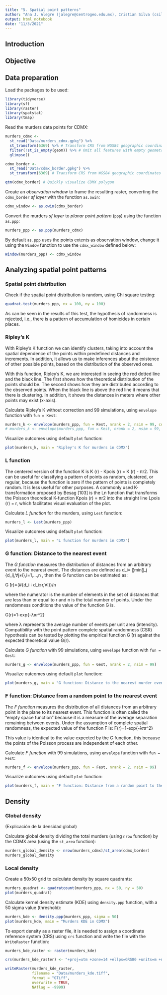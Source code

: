 ```yaml
---
title: "5. Spatial point patterns"
author: "Ana J. Alegre (jalegre@centrogeo.edu.mx), Cristian Silva (csilva@centrogeo.edu.mx)"
output: html_notebook
date: "11/3/2021"
---
```


## Introduction

## Objective

## Data preparation

Load the packages to be used:
```r
library(tidyverse)
library(sf)
library(raster)
library(spatstat)
library(tmap)
```

Read the murders data points for CDMX:
```r
murders_cdmx <-
  st_read("Data/murders_cdmx.gpkg") %>% 
  st_transform(6369) %>% # Transform CRS from WGS84 geographic coordinates to projected Mexico ITRF2008 UTM Z14N
  filter(!st_is_empty(geom)) %>% # Omit all features with empty geometry
  glimpse()
```

```r
cdmx_border <-
  st_read("Data/cdmx_border.gpkg") %>% 
  st_transform(6369) # Transform CRS from WGS84 geographic coordinates to projected Mexico ITRF2008 UTM Z14N

qtm(cdmx_border) # Quickly visualize CDMX polygon
```
Create an *observation window* to frame the resulting raster, converting the `cdmx_border` *sf layer* with the function `as.owin`:
```r
cdmx_window <- as.owin(cdmx_border)
```

Convert the murders *sf layer* to *planar point pattern* (`ppp`) using the function `as.ppp`:
```r
murders_ppp <- as.ppp(murders_cdmx)
```

By default `as.ppp` uses the points extents as observation window, change it using the `Window` function to use the `cdmx_window` defined below:
```r
Window(murders_ppp) <- cdmx_window
```

## Analyzing spatial point patterns

### Spatial point distribution

Check if the spatial point distribution is random, using Chi square testing:
```r
quadrat.test(murders_ppp, nx = 100, ny = 100)
```

As can be seen in the results of this test, the hypothesis of randomness is rejected, i.e., there is a pattern of accumulation of homicides in certain places.

### Ripley's K

With Ripley's K function we can identify clusters, taking into account the spatial dependence of the points within predefined distances and increments. In addition, it allows us to make inferences about the existence of other possible points, based on the distribution of the observed ones.

With this function, Ripley's K, we are interested in seeing the red dotted line and the black line. The first shows how the theoretical distribution of the points should be. The second shows how they are distributed according to the observed points. When the black line is above the red line it means that there is clustering. In addition, it shows the distances in meters where other points may exist (x-axis).

Calculate Ripley's K without correction and 99 simulations, using `envelope` function with `fun = Kest`:
```r
murders_k <- envelope(murders_ppp, fun = Kest, nrank = 2, nsim = 99, correction = "none") # Without correction
# murders_k <- envelope(murders_ppp, fun = Kest, nrank = 2, nsim = 99, correction = "best") # Optionally using correction
```

Visualize outcomes using default `plot` function:
```r
plot(murders_k, main = "Ripley's K for murders in CDMX")
```

### L function

The centered version of the function K is K (r) - Kpois (r) = K (r) - πr2. This can be useful for classifying a pattern of points as random, clustered, or regular, because the function is zero if the pattern of points is completely random. It is less useful for other purposes.
A commonly used K-transformation proposed by Besag [103] is the Ln function that transforms the Poisson theoretical K-function Kpois (r) = πr2 into the straight line Lpois (r) = r, which facilitates visual evaluation of the plot.

Calculate *L function* for the murders, using `Lest` function:
```r
murders_l <- Lest(murders_ppp)
```

Visualize outcomes using default `plot` function:
```r
plot(murders_l, main = "L function for murders in CDMX")
```

### G function: Distance to the nearest event

The *G function* measures the distribution of distances from an arbitrary event to the nearest event. The distances are defined as d_i= 〖min〗_j {d_ij,∀j≠i},i=1,...,n , then the G function can be estimated as:

G ̂(r)=(#{d_i ∶ d_i≤r,∀i})/n

where the numerator is the number of elements in the set of distances that are less than or equal to r and n is the total number of points. Under the randomness conditions the value of the function G is.

G(r)=1-exp{-λπr^2}

where λ represents the average number of events per unit area (intensity). Compatibility with the point pattern complete spatial randomness (CSR) hypothesis can be tested by plotting the empirical function G ̂(r) against the expected theoretical value G(r).

Calculate *G function* with 99 simulations, using `envelope` function with `fun = Gest`:
```r
murders_g <- envelope(murders_ppp, fun = Gest, nrank = 2, nsim = 99)
```

Visualize outcomes using default `plot` function:
```r
plot(murders_g, main = "G function: Distance to the nearest murder event in CDMX")
```

### F function: Distance from a random point to the nearest event

The *F function* measures the distribution of all distances from an arbitrary point in the plane to its nearest event. This function is often called the "empty space function" because it is a measure of the average separation remaining between events. Under the assumption of complete spatial randomness, the expected value of the function F is: F(r)=1-exp{-λπr^2}

This value is identical to the value expected by the G function, this because the points of the Poisson process are independent of each other.

Calculate *F function* with 99 simulations, using `envelope` function with `fun = Fest`:
```r
murders_f <- envelope(murders_ppp, fun = Fest, nrank = 2, nsim = 99)
```

Visualize outcomes using default `plot` function:
```r
plot(murders_f, main = "F function: Distance from a random point to the nearest murder event in CDMX")
```

## Density

### Global density

(Explicación de la densidad global)

Calculate global density dividing the total murders (using `nrow` function) by the CDMX area (using the `st_area` function):

```r
murders_global_density <- nrow(murders_cdmx)/st_area(cdmx_border)
murders_global_density
```

### Local density

Create a 50x50 grid to calculate density by square quadrants:

```r
murders_quadrat <- quadratcount(murders_ppp, nx = 50, ny = 50)
plot(murders_quadrat)
```

Calculate kernel density estimate (KDE) using `density.ppp` function, with a 50 sigma value (threshold):
```r
murders_kde <- density.ppp(murders_ppp, sigma = 50)
plot(murders_kde, main = "Murders KDE in CDMX")
```

To export density as a raster file, it is needed to assign a coordinate reference system (CRS) using `crs` function and write the file with the `WriteRaster` function:
```r
murders_kde_raster <- raster(murders_kde)

crs(murders_kde_raster) <- "+proj=utm +zone=14 +ellps=GRS80 +units=m +no_defs"

writeRaster(murders_kde_raster,
            filename = "Data/murders_kde.tiff",
            format = "GTiff",
            overwrite = TRUE,
            NAflag = -9999)
```


